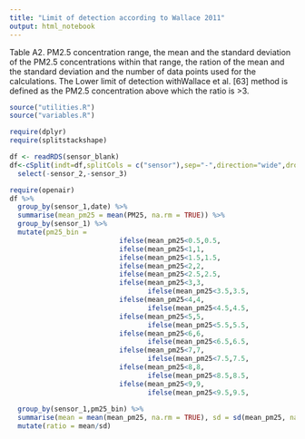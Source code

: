 ```yaml
---
title: "Limit of detection according to Wallace 2011"
output: html_notebook
---
```


Table A2. PM2.5 concentration range, the mean and the standard deviation of the PM2.5 concentrations
within that range, the ration of the mean and the standard deviation and the number of data points
used for the calculations. The Lower limit of detection withWallace et al.
[63] method is defined as the PM2.5 concentration above which the ratio is >3.


```r

source("utilities.R")
source("variables.R")

require(dplyr)
require(splitstackshape)

```

```r
df <- readRDS(sensor_blank)
df<-cSplit(indt=df,splitCols = c("sensor"),sep="-",direction="wide",drop=FALSE) %>%
  select(-sensor_2,-sensor_3)
```




```r
require(openair)
df %>%
  group_by(sensor_1,date) %>%
  summarise(mean_pm25 = mean(PM25, na.rm = TRUE)) %>%
  group_by(sensor_1) %>%
  mutate(pm25_bin = 
                           ifelse(mean_pm25<0.5,0.5,
                           ifelse(mean_pm25<1,1,
                           ifelse(mean_pm25<1.5,1.5,
                           ifelse(mean_pm25<2,2,
                           ifelse(mean_pm25<2.5,2.5,
                           ifelse(mean_pm25<3,3,
                                  ifelse(mean_pm25<3.5,3.5,
                           ifelse(mean_pm25<4,4,
                                  ifelse(mean_pm25<4.5,4.5,
                           ifelse(mean_pm25<5,5,
                                  ifelse(mean_pm25<5.5,5.5,
                           ifelse(mean_pm25<6,6,
                                  ifelse(mean_pm25<6.5,6.5,
                           ifelse(mean_pm25<7,7,
                                  ifelse(mean_pm25<7.5,7.5,
                           ifelse(mean_pm25<8,8,
                                  ifelse(mean_pm25<8.5,8.5,
                           ifelse(mean_pm25<9,9,
                                  ifelse(mean_pm25<9.5,9.5,
                                                                                   ifelse(mean_pm25<10,10,11)))))))))))))))))))))%>%
  group_by(sensor_1,pm25_bin) %>%
  summarise(mean = mean(mean_pm25, na.rm = TRUE), sd = sd(mean_pm25, na.rm = TRUE), count = n()) %>%
  mutate(ratio = mean/sd) 



```

